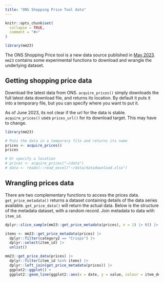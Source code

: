 ```yaml
---
title: "ONS Shopping Price Tool data"
---
```


```r
knitr::opts_chunk$set(
  collapse = TRUE,
  comment = "#>"
)
```

```r
library(mm23)
```

The ONS Shopping Price tool is a new data source published in [May
2023](https://www.ons.gov.uk/economy/inflationandpriceindices/articles/shoppingpricescomparisontool/2023-05-03).
`mm23` contains some experimental functions to download and wrangle the
underlying dataset.

## Getting shopping price data

Download the latest data from ONS. `acquire_prices()` simply downloads the full
latest data download file, and returns its location. By default it puts it into a
temporary file, but you can specify where you want to put it.

As of June 2023, its not clear if the url for the data is stable.
`acquire_prices()` uses `prices_url()` for its download target. This may have to
change.

```r
library(mm23)

# Puts the data in a temporary file and returns its name
prices <- acquire_prices()
prices

# Or specify a location
# prices <- acquire_prices("~/data")
# data <- readxl::read_excel("~/data/datadownload.xlsx")

```

## Wrangling prices data

There are two complementary functions to access the prices data.
`get_price_metadata()` returns a dataset containing details of the data series
available. `get_price_data()` will return the actual data. Below is the
structure of the metadata dataset, with a random record. Join metadata to data
with `item_id`.

```r

dplyr::slice_sample(mm23::get_price_metadata(prices), n = 1) |> t() |> knitr::kable()

```



```r

items <- mm23::get_price_metadata(prices) |> 
  dplyr::filter(category2 == "Crisps") |>
  dplyr::select(item_id) |>
  unlist()

mm23::get_price_data(prices) |> 
  dplyr::filter(item_id %in% items) |> 
  dplyr::left_join(get_price_metadata(prices)) |> 
  ggplot2::ggplot() +
  ggplot2::geom_line(ggplot2::aes(x = date, y = value, colour = item_desc))

```

